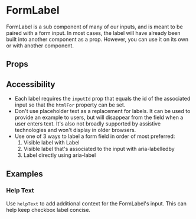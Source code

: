 
<Meta of={Stories} />

# FormLabel

FormLabel is a sub component of many of our inputs, and is meant to be paired with a form input. In most cases, the label will have already been built into another component as a prop. However, you can use it on its own or with another component.

<Canvas of={Stories.OverviewFormLabel} isExpanded />

## Props

<ArgsTable of={FormLabel} />

## Accessibility

- Each label requires the `inputId` prop that equals the id of the associated input so that the `htmlFor` property can be set.
- Don't use placeholder text as a replacement for labels. It can be used to provide an example to users, but will disappear from the field when a user enters text. It's also not broadly supported by assistive technologies and won't display in older browsers.
- Use one of 3 ways to label a form field in order of most preferred:
  1. Visible label with Label
  2. Visible label that's associated to the input with aria-labelledby
  3. Label directly using aria-label

## Examples

<Canvas of={Stories.DefaultFormLabel} />

### Help Text

Use `helpText` to add additional context for the FormLabel's input.
This can help keep checkbox label concise.

<Canvas of={Stories.HelpTextFormLabel} />
